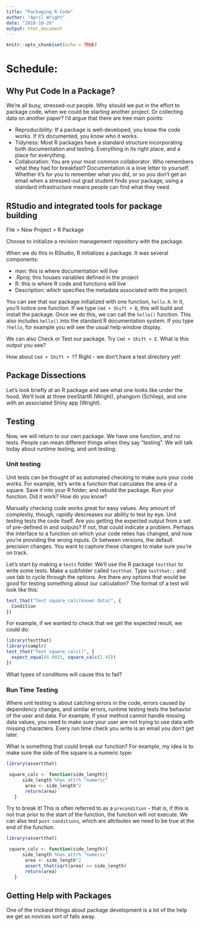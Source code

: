 ```yaml
---
title: "Packaging R Code"
author: "April Wright"
date: "2019-10-26"
output: html_document
---
```


```r
knitr::opts_chunk$set(echo = TRUE)
```

# Schedule:

## Why Put Code In a Package? 

We're all busy, stressed-out people. Why should we put in the effort to package code, when we could be starting another project. Or collecting data on another paper? I'd argue that there are tree main points:

- Reproducibility:  If a package is well-developed, you know the code works. If it's documented, you know who it works. 
- Tidyness: Most R packages have a standard structure incorporating both documentation and testing. Everything in its right place, and a place for everything.
- Collaboration: You are your most common collaborator. Who remembers what they had for breakfast? Documentation is a love letter to yourself. Whether it's for you to remember what you did, or so you don't get an email when a stressed-out grad student finds your package, using a standard infrastructure means people can find what they need.

## RStudio and integrated tools for package building

File > New Project > R Package

Choose to initialize a revision management repository with the package.

When we do this in RStudio, R initializes a package. It was several components:

- man: this is where documentation will live
- .Rproj: this houses variables defined in the project
- R: this is where R code and functions will live
- Description: which specifies the metadata associated with the project.

You can see that our package initialized with one function, `hello.R`. In it, you'll notice one function. If we type `Cmd + Shift + B`, this will build and install the package. Once we do this, we can call the `hello()` function. This also includes `hello()` into the standard R documentation system. If you type `?hello`, for example you will see the usual help window display.

We can also Check or Test our package. Try `Cmd + Shift + E`. What is this output you see?

How about `Cmd + Shift + T`? Right - we don't have a test directory yet!

## Package Dissections

Let's look briefly at an R package and see what one looks like under the hood. We'll look at three treeStartR (Wright), phangorn (Schliep), and one with an associated Shiny app (Wright). 

## Testing

Now, we will return to our own package. We have one function, and no tests. People can mean different things when they say "testing". We will talk today about runtime testing, and unit testing.

### Unit testing

Unit tests can be thought of as automated checking to make sure your code works. For example, let's write a function that calculates the area of a square. Save it into your R folder, and rebuild the package. Run your function. Did it work? How do you know?

Manually checking code works great for easy values. Any amount of complexity, though, rapidly descreases our ability to test by eye. Unit testing tests the code itself. Are you getting the expected output from a set of pre-defined in and outputs? If not, that could indicate a problem. Perhaps the interface to a function on which your code relies has changed, and now you're providing the wrong inputs. Or between versions, the default precision changes. You want to capture these changes to make sure you're on track.
 
Let's start by making a `tests` folder. We'll use the R package `testthat` to write some tests. Make a subfolder called `testthat`. Type `testthat::` and use tab to cycle through the options. Are there any options that would be good for testing something about our calculation? The format of a test will look like this:

```r

test_that("Test square_calc(known data)", {
  Condition 
})
```

For example, if we wanted to check that we get the expected result, we could do:

```r
library(testthat)
library(samplr)
test_that("Test square_calc()", {
  expect_equal(6.0025, square_calc(2.45)) 
})
```

What types of conditions will cause this to fail?

### Run Time Testing

Where unit testing is about catching errors in the code, errors caused by dependency changes, and similar errors, runtime testing tests the behavior of the user and data. For example, if your method cannot handle missing data values, you need to make sure your user are not trying to use data with missing characters. Every run time check you write is an email you don't get later.

What is something that could break our function? For example, my idea is to make sure the side of the square is a numeric type:

```r
library(assertthat)

 square_calc <- function(side_length){
      side_length %has_attr% "numeric"
       area <- side_length^2
       return(area)
   }
```

Try to break it! This is often referred to as a `precondition` - that is, if this is not true prior to the start of the function, the function will not execute. We can also test `post conditions`, which are attributes we need to be true at the end of the function.

```r
library(assertthat)

 square_calc <- function(side_length){
      side_length %has_attr% "numeric"
       area <- side_length^2
       assert_that(sqrt(area) == side_length)
       return(area)
   }
```


## Getting Help with Packages

One of the trickiest things about package development is a lot of the help we get as novices sort of falls away.


